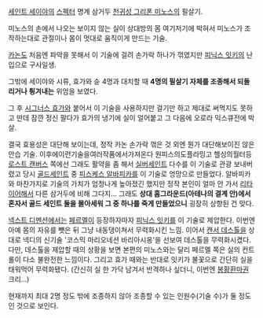 [[세인트 세이야]]의 [[스펙터(세인트 세이야)|스펙터]] 명계 삼거두 [[천귀성 그리폰 미노스]]의 필살기.

미노스의 손에서 나오는 보이지 않는 실이 상대방의 몸 여기저기에 박혀서 미노스가 조작하는대로 관절이나 몸이 멋대로 움직이게 만드는 기술.

[[제미니 카논|카논]]도 처음엔 파악을 못해서 이 기술에 걸려 손가락 하나가 꺾였지만 [[피닉스 잇키]]의 난입으로 구사일생.

그밖에 세이야와 시류, 효가와 슌 4명과 대치할 때 '''4명의 필살기 자체를 조종해서 되돌리거나 튕겨내는''' 위엄을 보였다.

그 후 [[시그너스 효가]]와 붙어서 이 기술을 사용하지만 걸기만 하고 제대로 써먹지도 못하고 딴데 잠깐 정신 팔다가 효가의 냉기에 실이 얼어붙고 그 다음에 오로라 익스큐전에 박살.

결국 효용성은 대단해 보이는데, 정작 카논 손가락 꺾은 것 외엔 뭔가 대단해보이진 않은 안습 기술.
이후에이런기술을여러작품에서가져온다 원피스의도플라밍고 헬싱의월터등
[[로스트 캔버스]] 쪽에선 그래도 활약을 좀 해서 [[실버세인트]] 다수를 이 기술로 관광 보내버렸고 당시 [[골드세인트]] 중 [[피스케스 알바피카]]를 이 기술로 엉망으로 만들었다. 알바피카와 마찬가지로 기술의 가치가 엄청나게 높아졌긴 했지만 정작 본인이 얼마 안 가서 [[리타이어]]해서 다른 삼거두에 비해 그다지... 그래도 '''상대 홈그라운드(아테나의 결계 안)에서 혼자서 골드 세인트 둘을 몰아세워 그 중 하나를 죽게 만들었으니''' 굉장히 상향된 건 맞다.

[[넥스트 디멘션]]에서는 [[천귀성 그리폰 페르멜|페르멜]]이 등장하자마자 [[피닉스 잇키]]를 이 기술로 제압한다. 이번엔 아예 몸의 자유를 뺏은 뒤 그냥 내동댕이쳐서 무력화시킨 느낌. 이어서 [[캔서 데스톨]]을 상대로 넥디의 신기술 '코스믹 마리오네션 바리아시옹'을 선보여 데스톨을 무력화시켰다. 다만, 데스톨을 제압할 때의 상황을 보면 본편의 미노스와는 달리 페르멜 쪽은 실의 컨트롤이 다소 불완전한 느낌이다. 그리고 효가 때와는 반대로 잇키가 불꽃으로 간단히 실을 태워먹어 무력화됐다. (간신히 실 한 가닥 남겨서 반격하나 싶더니, 이번엔 [[봉황환마권]] 크리...)

현재까지 최대 2명 정도 밖에 조종하지 않아 조종할 수 있는 인원수(기술 수)가 둘 정도인 것으로 보인다.

